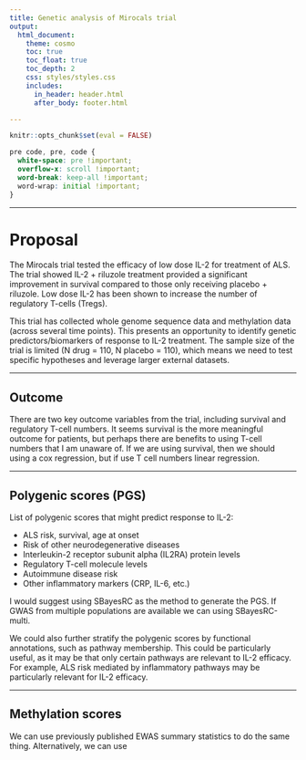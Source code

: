 ```yaml
---
title: Genetic analysis of Mirocals trial
output: 
  html_document:
    theme: cosmo
    toc: true
    toc_float: true
    toc_depth: 2
    css: styles/styles.css
    includes:
      in_header: header.html
      after_body: footer.html

---
```


```r
knitr::opts_chunk$set(eval = FALSE)
```

```css
pre code, pre, code {
  white-space: pre !important;
  overflow-x: scroll !important;
  word-break: keep-all !important;
  word-wrap: initial !important;
}
```

***

# Proposal

The Mirocals trial tested the efficacy of low dose IL-2 for treatment of ALS. The trial showed IL-2 + riluzole treatment provided a significant improvement in survival compared to those only receiving placebo + riluzole. Low dose IL-2 has been shown to increase the number of regulatory T-cells (Tregs).

This trial has collected whole genome sequence data and methylation data (across several time points). This presents an opportunity to identify genetic predictors/biomarkers of response to IL-2 treatment. The sample size of the trial is limited (N drug = 110, N placebo = 110), which means we need to test specific hypotheses and leverage larger external datasets.

***

## Outcome

There are two key outcome variables from the trial, including survival and regulatory T-cell numbers. It seems survival is the more meaningful outcome for patients, but perhaps there are benefits to using T-cell numbers that I am unaware of. If we are using survival, then we should using a cox regression, but if use T cell numbers linear regression.

***

## Polygenic scores (PGS)

List of polygenic scores that might predict response to IL-2:

* ALS risk, survival, age at onset
* Risk of other neurodegenerative diseases
* Interleukin-2 receptor subunit alpha (IL2RA) protein levels
* Regulatory T-cell molecule levels
* Autoimmune disease risk
* Other inflammatory markers (CRP, IL-6, etc.)

I would suggest using SBayesRC as the method to generate the PGS. If GWAS from multiple populations are available we can using SBayesRC-multi.

We could also further stratify the polygenic scores by functional annotations, such as pathway membership. This could be particularly useful, as it may be that only certain pathways are relevant to IL-2 efficacy. For example, ALS risk mediated by inflammatory pathways may be particularly relevant for IL-2 efficacy. 

***

## Methylation scores

We can use previously published EWAS summary statistics to do the same thing. Alternatively, we can use 



